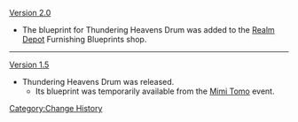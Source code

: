 [[Version 2.0]]
*The blueprint for Thundering Heavens Drum was added to the [[Realm Depot]] Furnishing Blueprints shop.
----
[[Version 1.5]]
*Thundering Heavens Drum was released.
**Its blueprint was temporarily available from the [[Mimi Tomo]] event.
<noinclude>[[Category:Change History]]</noinclude>